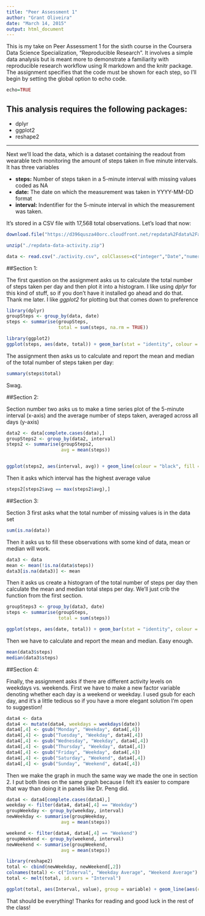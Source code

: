 ```yaml
---
title: "Peer Assessment 1"
author: "Grant Oliveira"
date: "March 14, 2015"
output: html_document
---
```




This is my take on Peer Assessment 1 for the sixth course in the Coursera Data Science Specialization, "Reproducible Research". It involves a simple data analysis but is meant more to demonstrate a familiarity with reproducible research workflow using R markdown and the knitr package. The assignment specifies that the code must be shown for each step, so I'll begin by setting the global option to echo code.

```r
echo=TRUE
```

## This analysis requires the following packages:

- dplyr
- ggplot2
- reshape2

---

Next we'll load the data, which is a dataset containing the readout from wearable tech monitoring the amount of steps taken in five minute intervals. It has three variables

- **steps:** Number of steps taken in a 5-minute interval with missing values coded as NA
- **date:** The date on which the measurement was taken in YYYY-MM-DD format
- **interval:** Indentifier for the 5-minute interval in which the measurement was taken.

It's stored in a CSV file with 17,568 total observations. Let's load that now:

```r
download.file("https://d396qusza40orc.cloudfront.net/repdata%2Fdata%2Factivity.zip", destfile = "./repdata-data-activity.zip", method = "curl")

unzip("./repdata-data-activity.zip")

data <- read.csv("./activity.csv", colClasses=c("integer","Date","numeric"))
```

##Section 1:

The first question on the assignment asks us to calculate the total number of steps taken per day and then plot it into a histogram. I like using *dplyr* for this kind of stuff, so if you don't have it installed go ahead and do that. Thank me later. I like *ggplot2* for plotting but that comes down to preference


```r
library(dplyr)
groupSteps <- group_by(data, date)
steps <- summarise(groupSteps,
                   total = sum(steps, na.rm = TRUE))

library(ggplot2)
ggplot(steps, aes(date, total)) + geom_bar(stat = "identity", colour = "black", fill = "black", width = 0.7)  + labs(title = " Total Number of Steps Taken Each Day", x = "Date", y = "Steps")
```

The assignment then asks us to calculate and report the mean and median of the total number of steps taken per day:

```r
summary(steps$total)
```

Swag.

##Section 2: 

Section number two asks us to make a time series plot of the 5-minute interval (x-axis) and the average number of steps taken, averaged across all days (y-axis)

```r
data2 <- data[complete.cases(data),]
groupSteps2 <- group_by(data2, interval)
steps2 <- summarise(groupSteps2,
                    avg = mean(steps))


ggplot(steps2, aes(interval, avg)) + geom_line(colour = "black", fill = "black", width = 0.7)  + labs(title = "Average Steps By Interval", x = "Interval", y = "Steps")
```

Then it asks which interval has the highest average value

```r
steps2[steps2$avg == max(steps2$avg),]
```

##Section 3:

Section 3 first asks what the total number of missing values is in the data set

```r
sum(is.na(data))
```

Then it asks us to fill these observations with some kind of data, mean or median will work. 

```r
data3 <- data
mean <- mean(!is.na(data$steps))
data3[is.na(data3)] <- mean 
```

Then it asks us create a histogram of the total number of steps per day then calculate the mean and median total steps per day. We'll just crib the function from the first section.


```r
groupSteps3 <- group_by(data3, date)
steps <- summarise(groupSteps,
                   total = sum(steps))

ggplot(steps, aes(date, total)) + geom_bar(stat = "identity", colour = "black", fill = "black", width = 0.7)  + labs(title = " Total Number of Steps Taken Each Day", x = "Date", y = "Steps")
```

Then we have to calculate and report the mean and median. Easy enough.

```r
mean(data3$steps)
median(data3$steps)
```



##Section 4:

Finally, the assignment asks if there are different activity levels on weekdays vs. weekends. First we have to make a new factor variable denoting whether each day is a weekend or weekday. I used gsub for each day, and it's a little tedious so if you have a more elegant solution I'm open to suggestion!


```r
data4 <- data
data4 <- mutate(data4, weekdays = weekdays(date))
data4[,4] <- gsub("Monday", "Weekday", data4[,4])
data4[,4] <- gsub("Tuesday", "Weekday", data4[,4])
data4[,4] <- gsub("Wednesday", "Weekday", data4[,4])
data4[,4] <- gsub("Thursday", "Weekday", data4[,4])
data4[,4] <- gsub("Friday", "Weekday", data4[,4])
data4[,4] <- gsub("Saturday", "Weekend", data4[,4])
data4[,4] <- gsub("Sunday", "Weekend", data4[,4])
```

Then we make the graph in much the same way we made the one in section 2. I put both lines on the same graph because I felt it's easier to compare that way than doing it in panels like Dr. Peng did.

```r
data4 <- data4[complete.cases(data4),]
weekday <- filter(data4, data4[,4] == "Weekday")
groupWeekday <- group_by(weekday, interval)
newWeekday <- summarise(groupWeekday,
                    avg = mean(steps))

weekend <- filter(data4, data4[,4] == "Weekend")
groupWeekend <- group_by(weekend, interval)
newWeekend <- summarise(groupWeekend,
                    avg = mean(steps))

library(reshape2)
total <- cbind(newWeekday, newWeekend[,2])
colnames(total) <- c("Interval", "Weekday Average", "Weekend Average")
total <- melt(total, id.vars = "Interval")

ggplot(total, aes(Interval, value), group = variable) + geom_line(aes(color=variable, width = 0.7)) + labs(title = "Average Steps By Interval", x = "Interval", y = "Steps")
```

That should be everything! Thanks for reading and good luck in the rest of the class!

